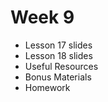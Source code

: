 
# Week 9

- <Link to="/week-9/lesson-17">Lesson 17 slides</Link>
- <Link to="/week-9/lesson-18">Lesson 18 slides</Link>
- Useful Resources
- Bonus Materials
- Homework
